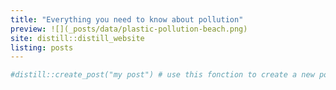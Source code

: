 ```yaml
---
title: "Everything you need to know about pollution"
preview: ![](_posts/data/plastic-pollution-beach.png)
site: distill::distill_website
listing: posts
---
```


```r
#distill::create_post("my post") # use this fonction to create a new post
```


